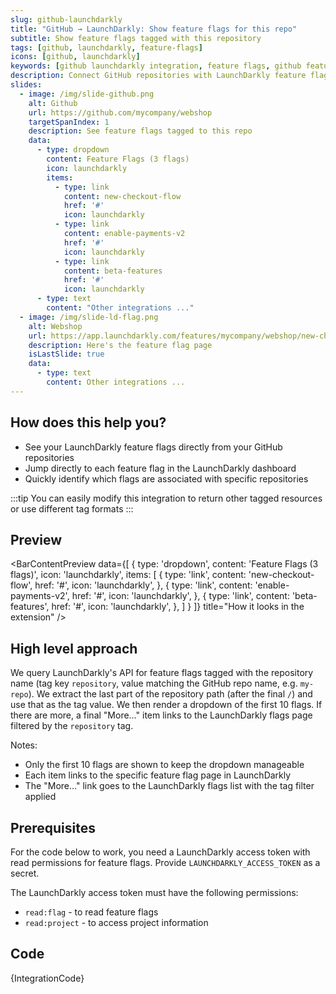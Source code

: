 ```yaml
---
slug: github-launchdarkly
title: "GitHub → LaunchDarkly: Show feature flags for this repo"
subtitle: Show feature flags tagged with this repository
tags: [github, launchdarkly, feature-flags]
icons: [github, launchdarkly]
keywords: [github launchdarkly integration, feature flags, github feature flags, launchdarkly integration, feature flag management]
description: Connect GitHub repositories with LaunchDarkly feature flags. View active feature flags and their status directly from your GitHub repository page.
slides:
  - image: /img/slide-github.png
    alt: Github
    url: https://github.com/mycompany/webshop
    targetSpanIndex: 1
    description: See feature flags tagged to this repo
    data:
      - type: dropdown
        content: Feature Flags (3 flags)
        icon: launchdarkly
        items:
          - type: link
            content: new-checkout-flow
            href: '#'
            icon: launchdarkly
          - type: link
            content: enable-payments-v2
            href: '#'
            icon: launchdarkly
          - type: link
            content: beta-features
            href: '#'
            icon: launchdarkly
      - type: text
        content: "Other integrations ..."
  - image: /img/slide-ld-flag.png
    alt: Webshop
    url: https://app.launchdarkly.com/features/mycompany/webshop/new-checkout-flow
    description: Here's the feature flag page
    isLastSlide: true
    data:
      - type: text
        content: Other integrations ...
---
```



<SlideshowWrapper slides={frontMatter.slides} />

## How does this help you?

* See your LaunchDarkly feature flags directly from your GitHub repositories
* Jump directly to each feature flag in the LaunchDarkly dashboard
* Quickly identify which flags are associated with specific repositories

:::tip
You can easily modify this integration to return other tagged resources or use different tag formats
:::

## Preview

<BarContentPreview data={[
    {
      type: 'dropdown',
      content: 'Feature Flags (3 flags)',
      icon: 'launchdarkly',
      items: [
        {
          type: 'link',
          content: 'new-checkout-flow',
          href: '#',
          icon: 'launchdarkly',
        },
        {
          type: 'link',
          content: 'enable-payments-v2',
          href: '#',
          icon: 'launchdarkly',
        },
        {
          type: 'link',
          content: 'beta-features',
          href: '#',
          icon: 'launchdarkly',
        },
      ]
    }
  ]} title="How it looks in the extension" />

## High level approach
We query LaunchDarkly's API for feature flags tagged with the repository name (tag key `repository`, value matching the GitHub repo name, e.g. `my-repo`). We extract the last part of the repository path (after the final `/`) and use that as the tag value. We then render a dropdown of the first 10 flags. If there are more, a final "More…" item links to the LaunchDarkly flags page filtered by the `repository` tag.

Notes:
- Only the first 10 flags are shown to keep the dropdown manageable
- Each item links to the specific feature flag page in LaunchDarkly
- The "More…" link goes to the LaunchDarkly flags list with the tag filter applied

## Prerequisites
For the code below to work, you need a LaunchDarkly access token with read permissions for feature flags. Provide `LAUNCHDARKLY_ACCESS_TOKEN` as a secret.

The LaunchDarkly access token must have the following permissions:
- `read:flag` - to read feature flags
- `read:project` - to access project information

## Code
<CodeBlock language="javascript" title="github.launchdarkly.integration.example.js">
{IntegrationCode}
</CodeBlock>
